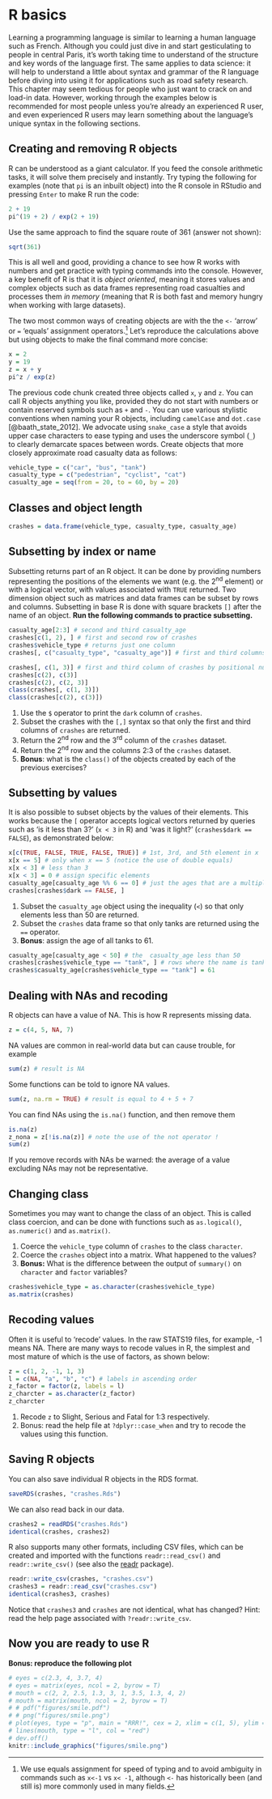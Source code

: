 # R basics {#basics}

Learning a programming language is similar to learning a human language such as French.
Although you could just dive in and start gesticulating to people in central Paris, it's worth taking time to understand of the structure and key words of the language first.
The same applies to data science: it will help to understand a little about syntax and grammar of the R language before diving into using it for applications such as road safety research.
This chapter may seem tedious for people who just want to crack on and load-in data.
However, working through the examples below is recommended for most people unless you're already an experienced R user, and even experienced R users may learn something about the language's unique syntax in the following sections.

## Creating and removing R objects

R can be understood as a giant calculator.
If you feed the console arithmetic tasks, it will solve them precisely and instantly.
Try typing the following for examples (note that `pi` is an inbuilt object) into the R console in RStudio and pressing `Enter` to make R run the code:

```r
2 + 19
pi^(19 + 2) / exp(2 + 19) 
```

Use the same approach to find the square route of 361 (answer not shown):

```r
sqrt(361)
```

This is all well and good, providing a chance to see how R works with numbers and get practice with typing commands into the console.
However, a key benefit of R is that it is *object oriented*, meaning it stores values and complex objects such as data frames representing road casualties and processes them *in memory* (meaning that R is both fast and memory hungry when working with large datasets).

The two most common ways of creating objects are with the the `<-` 'arrow' or `=` 'equals' assignment operators.^[
We use equals assignment for speed of typing and to avoid ambiguity in commands such as `x<-1` vs `x< -1`, although `<-` has historically been (and still is) more commonly used in many fields.
]
Let's reproduce the calculations above but using objects to make the final command more concise:

```r
x = 2
y = 19
z = x + y
pi^z / exp(z)
```

The previous code chunk created three objects called `x`, `y` and `z`.
You can call R objects anything you like, provided they do not start with numbers or contain reserved symbols such as `+` and `-`.
You can use various stylistic conventions when naming your R objects, including `camelCase` and `dot.case`
[@baath_state_2012].
We advocate using `snake_case` a style that avoids upper case characters to ease typing and uses the underscore symbol (`_`) to clearly demarcate spaces between words.
Create objects that more closely approximate road casualty data as follows:

```r
vehicle_type = c("car", "bus", "tank")
casualty_type = c("pedestrian", "cyclist", "cat")
casualty_age = seq(from = 20, to = 60, by = 20)
```

## Classes and object length

```r
crashes = data.frame(vehicle_type, casualty_type, casualty_age)
```



## Subsetting by index or name

Subsetting returns part of an R object. 
It can be done by providing numbers representing the positions of the elements we want (e.g. the 2^nd^ element) or with a logical vector, with values associated with `TRUE` returned. 
Two dimension object such as matrices and data frames can be subset by rows and columns.
Subsetting in base R is done with square brackets `[]` after the name of an object. **Run the following commands to practice subsetting.**

```r
casualty_age[2:3] # second and third casualty_age
crashes[c(1, 2), ] # first and second row of crashes
crashes$vehicle_type # returns just one column
crashes[, c("casualty_type", "casualty_age")] # first and third columns
```

```r
crashes[, c(1, 3)] # first and third column of crashes by positional numbers
crashes[c(2), c(3)]
crashes[c(2), c(2, 3)]
class(crashes[, c(1, 3)])
class(crashes[c(2), c(3)])
```

1. Use the `$` operator to print the `dark` column of `crashes`.
1. Subset the crashes with the `[,]` syntax so that only the first and third columns of `crashes` are returned.
1. Return the 2^nd^ row and the 3^rd^ column of the `crashes` dataset. 
1. Return the 2^nd^ row and the columns 2:3 of the `crashes` dataset. 
1. **Bonus**: what is the `class()` of the objects created by each of the previous exercises? 

## Subsetting by values

It is also possible to subset objects by the values of their elements.
This works because the `[` operator accepts logical vectors returned by queries such as 'is it less than 3?' (`x < 3` in R) and 'was it light?' (`crashes$dark == FALSE`), as demonstrated below:

```r
x[c(TRUE, FALSE, TRUE, FALSE, TRUE)] # 1st, 3rd, and 5th element in x
x[x == 5] # only when x == 5 (notice the use of double equals)
x[x < 3] # less than 3
x[x < 3] = 0 # assign specific elements
casualty_age[casualty_age %% 6 == 0] # just the ages that are a multiple of 6
crashes[crashes$dark == FALSE, ]
```

1. Subset the `casualty_age` object using the inequality (`<`) so that only elements less than 50 are returned.
1. Subset the `crashes` data frame so that only tanks are returned using the `==` operator.
1. **Bonus**: assign the age of all tanks to 61.

```r
casualty_age[casualty_age < 50] # the  casualty_age less than 50
crashes[crashes$vehicle_type == "tank", ] # rows where the name is tank
crashes$casualty_age[crashes$vehicle_type == "tank"] = 61
```

## Dealing with NAs and recoding

R objects can have a value of NA. This is how R represents missing data.

```r
z = c(4, 5, NA, 7)
```

NA values are common in real-world data but can cause trouble, for example

```r
sum(z) # result is NA
```

Some functions can be told to ignore NA values.

```r
sum(z, na.rm = TRUE) # result is equal to 4 + 5 + 7
```

You can find NAs using the `is.na()` function, and then remove them

```r
is.na(z)
z_nona = z[!is.na(z)] # note the use of the not operator !
sum(z)
```

If you remove records with NAs be warned: the average of a value excluding NAs may not be representative.

## Changing class

Sometimes you may want to change the class of an object.
This is called class coercion, and can be done with functions such as `as.logical()`, `as.numeric()` and `as.matrix()`.

1. Coerce the `vehicle_type` column of `crashes` to the class `character`.
1. Coerce the `crashes` object into a matrix. What happened to the values?
1. **Bonus:** What is the difference between the output of `summary()` on `character` and `factor` variables?

```r
crashes$vehicle_type = as.character(crashes$vehicle_type)
as.matrix(crashes)
```

## Recoding values

Often it is useful to 'recode' values.
In the raw STATS19 files, for example, -1 means NA.
There are many ways to recode values in R, the simplest and most mature of which is the use of factors, as shown below:

```r
z = c(1, 2, -1, 1, 3)
l = c(NA, "a", "b", "c") # labels in ascending order
z_factor = factor(z, labels = l)
z_charcter = as.character(z_factor)
z_charcter
```

1. Recode `z` to Slight, Serious and Fatal for 1:3 respectively.
1. Bonus: read the help file at `?dplyr::case_when` and try to recode the values using this function.

## Saving R objects

You can also save individual R objects in the RDS format.

```r
saveRDS(crashes, "crashes.Rds")
```

We can also read back in our data.

```r
crashes2 = readRDS("crashes.Rds")
identical(crashes, crashes2)
```

R also supports many other formats, including CSV files, which can be created and imported with the functions `readr::read_csv()` and `readr::write_csv()` (see also the [readr](https://readr.tidyverse.org/) package).

```r
readr::write_csv(crashes, "crashes.csv")
crashes3 = readr::read_csv("crashes.csv")
identical(crashes3, crashes) 
```

Notice that `crashes3` and `crashes` are not identical, what has changed? Hint: read the help page associated with `?readr::write_csv`.

## Now you are ready to use R

**Bonus: reproduce the following plot**

```r
# eyes = c(2.3, 4, 3.7, 4)
# eyes = matrix(eyes, ncol = 2, byrow = T)
# mouth = c(2, 2, 2.5, 1.3, 3, 1, 3.5, 1.3, 4, 2)
# mouth = matrix(mouth, ncol = 2, byrow = T)
# # pdf("figures/smile.pdf")
# # png("figures/smile.png")
# plot(eyes, type = "p", main = "RRR!", cex = 2, xlim = c(1, 5), ylim = c(0, 5))
# lines(mouth, type = "l", col = "red")
# dev.off()
knitr::include_graphics("figures/smile.png")
```
